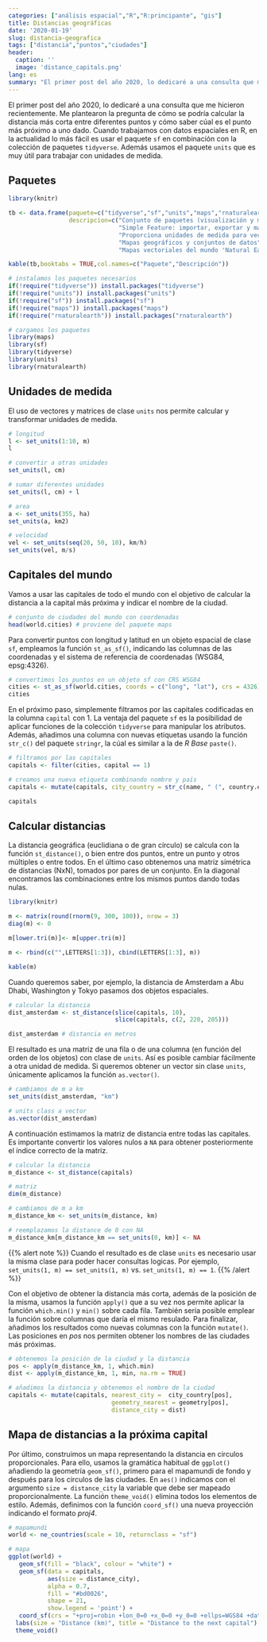 ```yaml
---
categories: ["análisis espacial","R","R:principante", "gis"]
title: Distancias geográficas
date: '2020-01-19'
slug: distancia-geografica
tags: ["distancia","puntos","ciudades"]
header:
  caption: ''
  image: 'distance_capitals.png'
lang: es
summary: "El primer post del año 2020, lo dedicaré a una consulta que me hicieron recientemente. Me plantearon la pregunta de cómo se podría calcular la distancia más corta entre diferentes puntos y cómo saber cúal es el punto más próximo a uno dado. Cuando trabajamos con datos espaciales en R, en la actualidad lo más fácil es usar el paquete ``sf`` en combinación con la colección de paquetes ``tidyverse``. Además usamos el paquete ``units`` que es muy útil para trabajar con unidades de medida."
---
```


El primer post del año 2020, lo dedicaré a una consulta que me hicieron recientemente. Me plantearon la pregunta de cómo se podría calcular la distancia más corta entre diferentes puntos y cómo saber cúal es el punto más próximo a uno dado. Cuando trabajamos con datos espaciales en R, en la actualidad lo más fácil es usar el paquete ``sf`` en combinación con la colección de paquetes ``tidyverse``. Además usamos el paquete ``units`` que es muy útil para trabajar con unidades de medida. 

## Paquetes

```r
library(knitr)

tb <- data.frame(paquete=c("tidyverse","sf","units","maps","rnaturalearth"),
                 descripcion=c("Conjunto de paquetes (visualización y manipulación de datos): ggplot2, dplyr, purrr,etc.",
                               "Simple Feature: importar, exportar y manipular datos vectoriales",
                               "Proporciona unidades de medida para vectores R: conversión, derivación, simplificación",
                               "Mapas geográficos y conjuntos de datos",
                               "Mapas vectoriales del mundo 'Natural Earth'"))

kable(tb,booktabs = TRUE,col.names=c("Paquete","Descripción"))

```

```r
# instalamos los paquetes necesarios
if(!require("tidyverse")) install.packages("tidyverse")
if(!require("units")) install.packages("units")
if(!require("sf")) install.packages("sf")
if(!require("maps")) install.packages("maps")
if(!require("rnaturalearth")) install.packages("rnaturalearth")

# cargamos los paquetes
library(maps)
library(sf) 
library(tidyverse)
library(units)
library(rnaturalearth)
```

## Unidades de medida

El uso de vectores y matrices de clase ``units`` nos permite calcular y transformar unidades de medida.

```r
# longitud
l <- set_units(1:10, m)
l

# convertir a otras unidades
set_units(l, cm)

# sumar diferentes unidades
set_units(l, cm) + l

# area
a <- set_units(355, ha)
set_units(a, km2)

# velocidad
vel <- set_units(seq(20, 50, 10), km/h)
set_units(vel, m/s)

```


## Capitales del mundo

Vamos a usar las capitales de todo el mundo con el objetivo de calcular la distancia a la capital más próxima y indicar el nombre de la ciudad.  

```r
# conjunto de ciudades del mundo con coordenadas
head(world.cities) # proviene del paquete maps
```

Para convertir puntos con longitud y latitud en un objeto espacial de clase ``sf``, empleamos la función ``st_as_sf()``, indicando las columnas de las coordenadas y el sistema de referencia de coordenadas (WSG84, epsg:4326).

```r
# convertimos los puntos en un objeto sf con CRS WSG84
cities <- st_as_sf(world.cities, coords = c("long", "lat"), crs = 4326)
cities
```

En el próximo paso, simplemente filtramos por las capitales codificadas en la columna `capital` con 1. La ventaja del paquete ``sf`` es la posibilidad de aplicar funciones de la colección ``tidyverse`` para manipular los atributos. Además, añadimos una columna con nuevas etiquetas usando la función ``str_c()`` del paquete ``stringr``, la cúal es similar a la de *R Base* ``paste()``.  

```r
# filtramos por las capitales
capitals <- filter(cities, capital == 1)

# creamos una nueva etiqueta combinando nombre y país
capitals <- mutate(capitals, city_country = str_c(name, " (", country.etc, ")"))

capitals 

```

## Calcular distancias

La distancia geográfica (euclidiana o de gran círculo) se calcula con la función ``st_distance()``, o bien entre dos puntos, entre un punto y otros múltiples o entre todos. En el último caso obtenemos una matriz simétrica de distancias (NxN), tomados por pares de un conjunto. En la diagonal encontramos las combinaciones entre los mismos puntos dando todas nulas. 

```r
library(knitr)

m <- matrix(round(rnorm(9, 300, 100)), nrow = 3)
diag(m) <- 0

m[lower.tri(m)]<- m[upper.tri(m)]

m <- rbind(c("",LETTERS[1:3]), cbind(LETTERS[1:3], m))

kable(m)
```

Cuando queremos saber, por ejemplo, la distancia de Amsterdam a Abu Dhabi, Washington y Tokyo pasamos dos objetos espaciales. 

```r
# calcular la distancia
dist_amsterdam <- st_distance(slice(capitals, 10), 
                              slice(capitals, c(2, 220, 205)))

dist_amsterdam # distancia en metros
```

El resultado es una matriz de una fila o de una columna (en función del orden de los objetos) con clase de ``units``. Así es posible cambiar fácilmente a otra unidad de medida. Si queremos obtener un vector sin clase ``units``, únicamente aplicamos la función ``as.vector()``.

```r
# cambiamos de m a km
set_units(dist_amsterdam, "km")

# units class a vector
as.vector(dist_amsterdam)
```

A continuación estimamos la matriz de distancia entre todas las capitales. Es importante convertir los valores nulos a ``NA`` para obtener posteriormente el índice correcto de la matriz. 

```r
# calcular la distancia
m_distance <- st_distance(capitals)

# matriz
dim(m_distance)

# cambiamos de m a km
m_distance_km <- set_units(m_distance, km)

# reemplazamos la distance de 0 con NA
m_distance_km[m_distance_km == set_units(0, km)] <- NA
```

{{% alert note %}}
Cuando el resultado es de clase ``units`` es necesario usar la misma clase para poder hacer consultas logicas. Por ejemplo, ``set_units(1, m) == set_units(1, m)`` vs. ``set_units(1, m) == 1``.
{{% /alert %}}

Con el objetivo de obtener la distancia más corta, además de la posición de la misma, usamos la función ``apply()`` que a su vez nos permite aplicar la función ``which.min()`` y ``min()`` sobre cada fila. También sería posible emplear la función sobre columnas que daría el mismo resulado. Para finalizar, añadimos los resultados como nuevas columnas con la función ``mutate()``. Las posiciones en *pos* nos permiten obtener los nombres de las ciudades más próximas. 

```r
# obtenemos la posición de la ciudad y la distancia
pos <- apply(m_distance_km, 1, which.min)
dist <- apply(m_distance_km, 1, min, na.rm = TRUE)

# añadimos la distancia y obtenemos el nombre de la ciudad
capitals <- mutate(capitals, nearest_city =  city_country[pos], 
                             geometry_nearest = geometry[pos],
                             distance_city = dist)

```

## Mapa de distancias a la próxima capital

Por último, construimos un mapa representando la distancia en circulos proporcionales. Para ello, usamos la gramática habitual de ``ggplot()`` añadiendo la geometría ``geom_sf()``, primero para el mapamundi de fondo y después para los circulos de las ciudades. En ``aes()`` indicamos con el argumento ``size = distance_city`` la variable que debe ser mapeado proporcionalmente. La función ``theme_void()`` elimina todos los elementos de estilo. Además, definimos con la función ``coord_sf()`` una nueva proyección indicando el formato *proj4*. 

```r
# mapamundi
world <- ne_countries(scale = 10, returnclass = "sf")

# mapa 
ggplot(world) +
   geom_sf(fill = "black", colour = "white") +
   geom_sf(data = capitals, 
           aes(size = distance_city),
           alpha = 0.7,
           fill = "#bd0026",
           shape = 21,
           show.legend = 'point') +
   coord_sf(crs = "+proj=robin +lon_0=0 +x_0=0 +y_0=0 +ellps=WGS84 +datum=WGS84 +units=m +no_defs") +
  labs(size = "Distance (km)", title = "Distance to the next capital") +
  theme_void()


```


